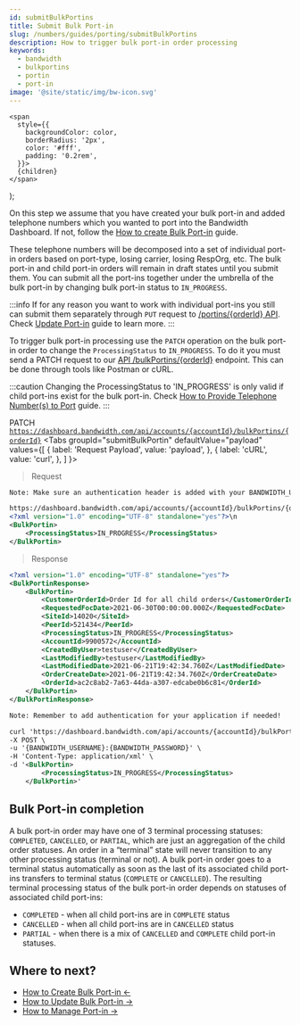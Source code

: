 ```yaml
---
id: submitBulkPortins
title: Submit Bulk Port-in
slug: /numbers/guides/porting/submitBulkPortins
description: How to trigger bulk port-in order processing
keywords:
  - bandwidth
  - bulkportins
  - portin
  - port-in
image: '@site/static/img/bw-icon.svg'
---
```




    <span
      style={{
        backgroundColor: color,
        borderRadius: '2px',
        color: '#fff',
        padding: '0.2rem',
      }}>
      {children}
    </span>
  );

On this step we assume that you have created your bulk port-in and added telephone numbers which you wanted to port into the Bandwidth Dashboard. If not, follow the [How to create Bulk Port-in](/docs/numbers/guides/porting/createBulkPortins//) guide.

These telephone numbers will be decomposed into a set of individual port-in orders based on port-type, losing carrier, losing RespOrg, etc.
The bulk port-in and child port-in orders will remain in draft states until you submit them. You can submit all the port-ins together under the umbrella of the bulk port-in by changing bulk port-in status to ```IN_PROGRESS```.

:::info
If for any reason you want to work with individual port-ins you still can submit them separately through ```PUT``` request to [/portins/{orderId} API](/apis/numbers/#operation/UpdatePortin//). Check [Update Port-in](/docs/numbers/guides/porting/updatePortin//) guide to learn more.
:::

To trigger bulk port-in processing use the ```PATCH``` operation on the bulk port-in order to change the ```ProcessingStatus``` to ```IN_PROGRESS```. To do it you must send a <Highlight color="#652B51">PATCH</Highlight> request to our [API /bulkPortins/{orderId}](/apis/numbers/#operation/PatchBulkPortin//) endpoint. This can be done through tools like Postman or cURL.

:::caution
Changing the ProcessingStatus to 'IN_PROGRESS' is only valid if child port-ins exist for the bulk port-in. Check [How to Provide Telephone Number(s) to Port](/docs/numbers/guides/porting/createBulkPortins/#provide-telephone-numbers-to-port//) guide.
:::

<Highlight color="#652B51">PATCH</Highlight> <code>https://dashboard.bandwidth.com/api/accounts/{accountId}/bulkPortins/{orderId}</code>
<Tabs
    groupId="submitBulkPortin"
    defaultValue="payload"
    values={[
        { label: 'Request Payload', value: 'payload', },
        { label: 'cURL', value: 'curl', },
    ]
    }>
<TabItem value="payload">

> Request

```xml
Note: Make sure an authentication header is added with your BANDWIDTH_USERNAME and BANDWIDTH_PASSWORD

https://dashboard.bandwidth.com/api/accounts/{accountId}/bulkPortins/{orderId}
<?xml version="1.0" encoding="UTF-8" standalone="yes"?>\n
<BulkPortin>
    <ProcessingStatus>IN_PROGRESS</ProcessingStatus>
</BulkPortin>
```

> Response

```xml
<?xml version="1.0" encoding="UTF-8" standalone="yes"?>
<BulkPortinResponse>
    <BulkPortin>
        <CustomerOrderId>Order Id for all child orders</CustomerOrderId>
        <RequestedFocDate>2021-06-30T00:00:00.000Z</RequestedFocDate>
        <SiteId>14020</SiteId>
        <PeerId>521434</PeerId>
        <ProcessingStatus>IN_PROGRESS</ProcessingStatus>
        <AccountId>9900572</AccountId>
        <CreatedByUser>testuser</CreatedByUser>
        <LastModifiedBy>testuser</LastModifiedBy>
        <LastModifiedDate>2021-06-21T19:42:34.760Z</LastModifiedDate>
        <OrderCreateDate>2021-06-21T19:42:34.760Z</OrderCreateDate>
        <OrderId>ac2c8ab2-7a63-44da-a307-edcabe0b6c81</OrderId>
    </BulkPortin>
</BulkPortinResponse>
```

</TabItem>
<TabItem value="curl">

```xml
Note: Remember to add authentication for your application if needed!

curl 'https://dashboard.bandwidth.com/api/accounts/{accountId}/bulkPortins/{orderId}' \
-X POST \
-u '{BANDWIDTH_USERNAME}:{BANDWIDTH_PASSWORD}' \
-H 'Content-Type: application/xml' \
-d '<BulkPortin>
        <ProcessingStatus>IN_PROGRESS</ProcessingStatus>
    </BulkPortin>'
```

</TabItem>
</Tabs>

## Bulk Port-in completion

A bulk port-in order may have one of 3 terminal processing statuses: ```COMPLETED```, ```CANCELLED```, or ```PARTIAL```, which are just an aggregation of the child order statuses. An order in a “terminal” state will never transition to any other processing status (terminal or not). A bulk port-in order goes to a terminal status automatically as soon as the last of its associated child port-ins transfers to terminal status (```COMPLETE``` or ```CANCELLED```). The resulting terminal processing status of the bulk port-in order depends on statuses of associated child port-ins:
* ```COMPLETED``` - when all child port-ins are in ```COMPLETE``` status
* ```CANCELLED``` - when all child port-ins are in ```CANCELLED``` status
* ```PARTIAL``` - when there is a mix of ```CANCELLED``` and ```COMPLETE``` child port-in statuses.

## Where to next?

- [How to Create Bulk Port-in ←](/docs/numbers/guides/porting/updateBulkPortins//)
- [How to Update Bulk Port-in →](/docs/numbers/guides/porting/updateBulkPortins//)
- [How to Manage Port-in →](/docs/numbers/guides/porting/updatePortin//)
